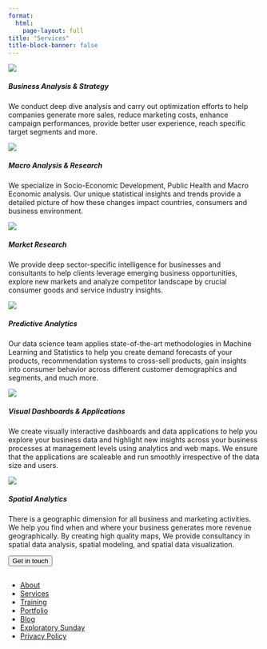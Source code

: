 ```yaml
---
format:
  html:
    page-layout: full
title: "Services"
title-block-banner: false
---
```


::: {.consult .grid}
::: {.consulting .g-col-12 .g-col-md-6 .g-col-lg-4}
<img src="images/services/business-analysis-strategy.png"/>

<h5>Business Analysis & Strategy</h5>

<p>We conduct deep dive analysis and carry out optimization efforts to help companies generate more sales, reduce marketing costs, enhance campaign performances, provide better user experience, reach specific target segments and more.</p>
:::

::: {.consulting .g-col-12 .g-col-md-6 .g-col-lg-4}
<img src="images/services/Macro-Analysis-Research.png"/>

<h5>Macro Analysis & Research</h5>

<p>We specialize in Socio-Economic Development, Public Health and Macro Economic analysis. Our unique statistical insights and trends provide a detailed picture of how these changes impact countries, consumers and business environment.</p>
:::

::: {.consulting .g-col-12 .g-col-md-6 .g-col-lg-4}
<img src="images/services/market-analysis.png"/>

<h5>Market Research</h5>

<p>We provide deep sector-specific intelligence for businesses and consultants to help clients leverage emerging business opportunities, explore new markets and analyze competitor landscape by crucial consumer goods and service industry insights.</p>
:::

::: {.consulting .g-col-12 .g-col-md-6 .g-col-lg-4}
<img src="images/services/datascience.png"/>

<h5>Predictive Analytics</h5>

<p>Our data science team applies state-of-the-art methodologies in Machine Learning and Statistics to help you create demand forecasts of your products, recommendation systems to cross-sell products, gain insights into consumer behavior across different customer demographics and segments, and much more.</p>
:::

::: {.consulting .g-col-12 .g-col-md-6 .g-col-lg-4}
<img src="images/services/visualization&amp;shiny.png"/>

<h5>Visual Dashboards & Applications</h5>

<p>We create visually interactive dashboards and data applications to help you explore your business data and highlight new insights across your business processes at management levels using analytics and web maps. We ensure that the applications are scaleable and run smoothly irrespective of the data size and users.</p>
:::

::: {.consulting .g-col-12 .g-col-md-6 .g-col-lg-4}
<img src="images/services/workflow.png"/>

<h5>Spatial Analytics</h5>

<p>There is a geographic dimension for all business and marketing activities. We help you find when and where your business generates more revenue geographically. By creating high quality maps, We provide consultancy in spatial data analysis, spatial modeling, and spatial data visualization.</p>
:::
:::

::: button3
<a href="index.qmd#cont"> <button class="btn btn-outline-primary btn-lg">Get in touch</button> </a>
:::

::: footer

<h2>

</h2>

::: social

<a href="https://www.facebook.com/profile.php?id=100088076201356"><i class="bi bi-facebook"></i></a> <a href="https://twitter.com/StatDevs "><i class="bi bi-twitter"></i></a> <a href="https://www.linkedin.com/company/stat-devs"><i class="bi bi-linkedin"></i></a> <a href="https://github.com/Stat-Devs"><i class="bi bi-github"></i></a>

:::

<ul class="links">

<li><a href="about.qmd">About</a></li>

<li><a href="consulting.qmd">Services</a></li>

<li><a href="training.qmd">Training</a></li>

<li><a href="portfolio.qmd">Portfolio</a></li>

<li><a href="blog.qmd">Blog</a></li>

<li><a href="exploratory-sunday.qmd">Exploratory Sunday</a></li>

<li><a href="privacy-policy.qmd">Privacy Policy</a></li>

</ul>

:::
